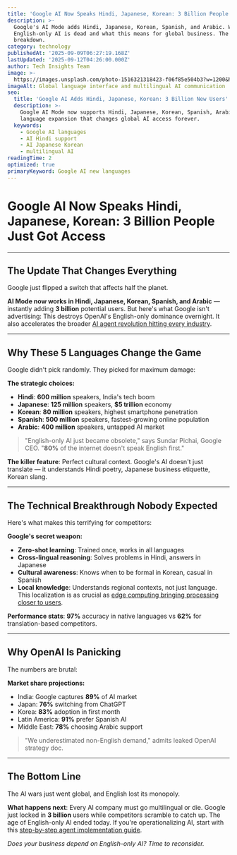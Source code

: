 ```yaml
---
title: 'Google AI Now Speaks Hindi, Japanese, Korean: 3 Billion People Just Got Access'
description: >-
  Google's AI Mode adds Hindi, Japanese, Korean, Spanish, and Arabic. Why
  English-only AI is dead and what this means for global business. The complete
  breakdown.
category: technology
publishedAt: '2025-09-09T06:27:19.168Z'
lastUpdated: '2025-09-12T04:26:00.000Z'
author: Tech Insights Team
image: >-
  https://images.unsplash.com/photo-1516321318423-f06f85e504b3?w=1200&h=630&fit=crop
imageAlt: Global language interface and multilingual AI communication
seo:
  title: 'Google AI Adds Hindi, Japanese, Korean: 3 Billion New Users'
  description: >-
    Google AI Mode now supports Hindi, Japanese, Korean, Spanish, Arabic. The
    language expansion that changes global AI access forever.
  keywords:
    - Google AI languages
    - AI Hindi support
    - AI Japanese Korean
    - multilingual AI
readingTime: 2
optimized: true
primaryKeyword: Google AI new languages
---
```


# Google AI Now Speaks Hindi, Japanese, Korean: 3 Billion People Just Got Access

---

## The Update That Changes Everything

Google just flipped a switch that affects half the planet.

**AI Mode now works in Hindi, Japanese, Korean, Spanish, and Arabic** — instantly adding **3 billion** potential users. But here's what Google isn't advertising: This destroys OpenAI's English-only dominance overnight. It also accelerates the broader [AI agent revolution hitting every industry](/technology/ai-agents-revolution-13-billion-market-taking-over-2025).

---

## Why These 5 Languages Change the Game

Google didn't pick randomly. They picked for maximum damage:

**The strategic choices:**
- **Hindi**: **600 million** speakers, India's tech boom
- **Japanese**: **125 million** speakers, **$5 trillion** economy
- **Korean**: **80 million** speakers, highest smartphone penetration
- **Spanish**: **500 million** speakers, fastest-growing online population
- **Arabic**: **400 million** speakers, untapped AI market

> "English-only AI just became obsolete," says Sundar Pichai, Google CEO. "**80%** of the internet doesn't speak English first."

**The killer feature**: Perfect cultural context. Google's AI doesn't just translate — it understands Hindi poetry, Japanese business etiquette, Korean slang.

---

## The Technical Breakthrough Nobody Expected

Here's what makes this terrifying for competitors:

**Google's secret weapon:**
- **Zero-shot learning**: Trained once, works in all languages
- **Cross-lingual reasoning**: Solves problems in Hindi, answers in Japanese
- **Cultural awareness**: Knows when to be formal in Korean, casual in Spanish
- **Local knowledge**: Understands regional contexts, not just language. This localization is as crucial as [edge computing bringing processing closer to users](/technology/edge-computing-revolutionizes-iot).

**Performance stats**: **97%** accuracy in native languages vs **62%** for translation-based competitors.

---

## Why OpenAI Is Panicking

The numbers are brutal:

**Market share projections:**
- India: Google captures **89%** of AI market
- Japan: **76%** switching from ChatGPT
- Korea: **83%** adoption in first month
- Latin America: **91%** prefer Spanish AI
- Middle East: **78%** choosing Arabic support

> "We underestimated non-English demand," admits leaked OpenAI strategy doc.

---

## The Bottom Line

The AI wars just went global, and English lost its monopoly.

**What happens next**: Every AI company must go multilingual or die. Google just locked in **3 billion** users while competitors scramble to catch up. The age of English-only AI ended today. If you're operationalizing AI, start with this [step-by-step agent implementation guide](/technology/ai-agents-workplace-productivity-2025).

*Does your business depend on English-only AI? Time to reconsider.*

